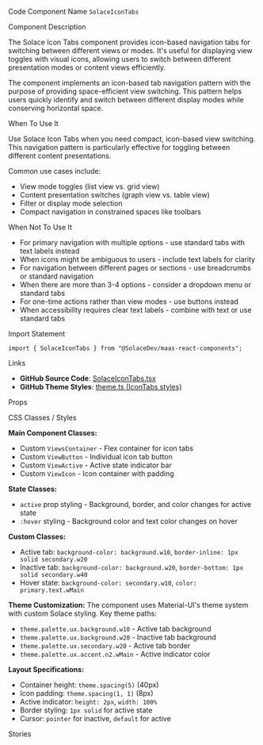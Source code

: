 
<Meta of={SolaceIconTabsStories} />

<Title>Solace Icon Tabs</Title>

<Description of={SolaceIconTabsStories} />

<Subtitle>Code Component Name</Subtitle>
`SolaceIconTabs`

<Subtitle>Component Description</Subtitle>

The Solace Icon Tabs component provides icon-based navigation tabs for switching between different views or modes. It's useful for displaying view toggles with visual icons, allowing users to switch between different presentation modes or content views efficiently.

The component implements an icon-based tab navigation pattern with the purpose of providing space-efficient view switching. This pattern helps users quickly identify and switch between different display modes while conserving horizontal space.

<Subtitle>When To Use It</Subtitle>

Use Solace Icon Tabs when you need compact, icon-based view switching. This navigation pattern is particularly effective for toggling between different content presentations.

Common use cases include:

- View mode toggles (list view vs. grid view)
- Content presentation switches (graph view vs. table view)
- Filter or display mode selection
- Compact navigation in constrained spaces like toolbars

<Subtitle>When Not To Use It</Subtitle>

- For primary navigation with multiple options - use standard tabs with text labels instead
- When icons might be ambiguous to users - include text labels for clarity
- For navigation between different pages or sections - use breadcrumbs or standard navigation
- When there are more than 3-4 options - consider a dropdown menu or standard tabs
- For one-time actions rather than view modes - use buttons instead
- When accessibility requires clear text labels - combine with text or use standard tabs

<Subtitle>Import Statement</Subtitle>

```tsx
import { SolaceIconTabs } from "@SolaceDev/maas-react-components";
```

<Subtitle>Links</Subtitle>

- **GitHub Source Code**: [SolaceIconTabs.tsx](https://github.com/SolaceDev/maas-react-components/blob/main/src/components/layout/SolaceIconTabs.tsx)
- **GitHub Theme Styles**: <a href="https://github.com/SolaceDev/maas-react-components/blob/main/src/resources/theme.ts#:~:text=IconTabs" target="_blank">theme.ts (IconTabs styles)</a>

<Subtitle>Props</Subtitle>

<ArgTypes of={SolaceIconTabsStories} />

<Subtitle>CSS Classes / Styles</Subtitle>

**Main Component Classes:**

- Custom `ViewsContainer` - Flex container for icon tabs
- Custom `ViewButton` - Individual icon tab button
- Custom `ViewActive` - Active state indicator bar
- Custom `ViewIcon` - Icon container with padding

**State Classes:**

- `active` prop styling - Background, border, and color changes for active state
- `:hover` styling - Background color and text color changes on hover

**Custom Classes:**

- Active tab: `background-color: background.w10`, `border-inline: 1px solid secondary.w20`
- Inactive tab: `background-color: background.w20`, `border-bottom: 1px solid secondary.w40`
- Hover state: `background-color: secondary.w10`, `color: primary.text.wMain`

**Theme Customization:**
The component uses Material-UI's theme system with custom Solace styling. Key theme paths:

- `theme.palette.ux.background.w10` - Active tab background
- `theme.palette.ux.background.w20` - Inactive tab background
- `theme.palette.ux.secondary.w20` - Active tab border
- `theme.palette.ux.accent.n2.wMain` - Active indicator color

**Layout Specifications:**

- Container height: `theme.spacing(5)` (40px)
- Icon padding: `theme.spacing(1, 1)` (8px)
- Active indicator: `height: 2px`, `width: 100%`
- Border styling: `1px solid` for active state
- Cursor: `pointer` for inactive, `default` for active

<Subtitle>Stories</Subtitle>

<CustomStories />
